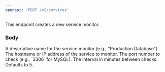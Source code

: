 ```yaml
---
openapi: 'POST /v2/services'
---
```


This endpoint creates a new service monitor.

### Body

<ParamField body="name" type="string" required>
  A descriptive name for the service monitor (e.g., "Production Database").
</ParamField>
<ParamField body="host" type="string" required>
  The hostname or IP address of the service to monitor.
</ParamField>
<ParamField body="port" type="integer" required>
  The port number to check (e.g., `3306` for MySQL).
</ParamField>
<ParamField body="check_interval" type="integer">
  The interval in minutes between checks. Defaults to 5.
</ParamField> 

